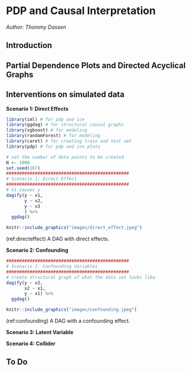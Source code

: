 # PDP and Causal Interpretation

*Author: Thommy Dassen*

## Introduction

## Partial Dependence Plots and Directed Acyclical Graphs

## Interventions on simulated data

**Scenario 1: Direct Effects**

```r
library(iml) # for pdp and ice
library(ggdag) # for structural causal graphs
library(xgboost) # for modeling
library(randomForest) # for modeling
library(caret) # for creating train and test set
library(pdp) # for pdp and ice plots

# set the number of data points to be created
N <- 1000
set.seed(107)
###############################################
# Scenario 1: Direct Effect
###############################################
# x1 causes y
dagify(y ~ x1,
       y ~ x2,
       y ~ x3
       ) %>% 
  ggdag() 
```

```r
knitr::include_graphics("images/direct_effect.jpeg")
```
(ref:directeffect) A DAG with direct effects.

**Scenario 2: Confounding**
```r
###############################################
# Scenario 2: Confounding Variables
###############################################
# create structural graph of what the data set looks like
dagify(y ~ x2,
       x2 ~ x1,
       y ~ x1) %>% 
  ggdag() 
```
```r
knitr::include_graphics("images/confounding.jpeg")
```
(ref:confounding) A DAG with a confounding effect.

**Scenario 3: Latent Variable**

**Scenario 4: Collider**

## To Do